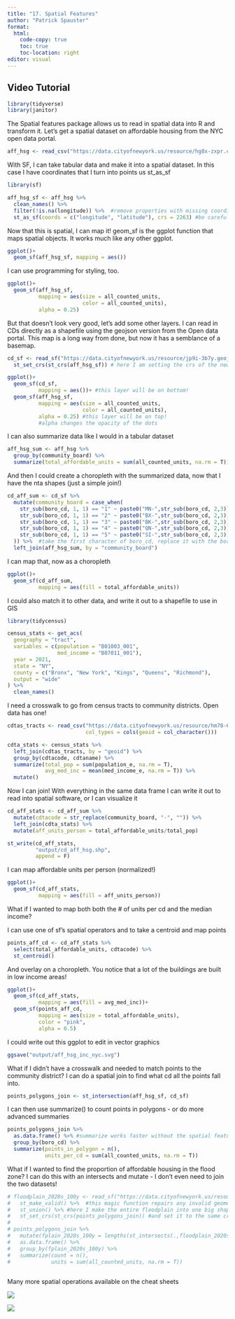 ```yaml
---
title: "17. Spatial Features"
author: "Patrick Spauster"
format:
  html:
    code-copy: true
    toc: true
    toc-location: right
editor: visual
---
```


## Video Tutorial

```{=html}
```
```r
library(tidyverse)
library(janitor)

```

The Spatial features package allows us to read in spatial data into R and transform it. Let's get a spatial dataset on affordable housing from the NYC open data portal.

```r
aff_hsg <- read_csv("https://data.cityofnewyork.us/resource/hg8x-zxpr.csv?$limit=10000")
```

With SF, I can take tabular data and make it into a spatial dataset. In this case I have coordinates that I turn into points us st_as_sf

```r
library(sf)

aff_hsg_sf <- aff_hsg %>% 
  clean_names() %>% 
  filter(!is.na(longitude)) %>%  #remove properties with missing coordinates
  st_as_sf(coords = c("longitude", "latitude"), crs = 2263) #be careful! x = longitude, y = latitude

```

Now that this is spatial, I can map it! geom_sf is the ggplot function that maps spatial objects. It works much like any other ggplot.

```r
ggplot()+
  geom_sf(aff_hsg_sf, mapping = aes())
```

I can use programming for styling, too.

```r
ggplot()+
  geom_sf(aff_hsg_sf,
          mapping = aes(size = all_counted_units,
                        color = all_counted_units),
          alpha = 0.25)
```

But that doesn't look very good, let's add some other layers. I can read in CDs directly as a shapefile using the geojson version from the Open data portal. This map is a long way from done, but now it has a semblance of a basemap.

```r

cd_sf <- read_sf("https://data.cityofnewyork.us/resource/jp9i-3b7y.geojson") %>% 
  st_set_crs(st_crs(aff_hsg_sf)) # here I am setting the crs of the new data to the crs of the point data I already have

ggplot()+
  geom_sf(cd_sf,
          mapping = aes())+ #this layer will be on bottom!
  geom_sf(aff_hsg_sf,
          mapping = aes(size = all_counted_units,
                        color = all_counted_units),
          alpha = 0.25) #this layer will be on top!
          #alpha changes the opacity of the dots

```

I can also summarize data like I would in a tabular dataset

```r
aff_hsg_sum <- aff_hsg %>% 
  group_by(community_board) %>% 
  summarize(total_affordable_units = sum(all_counted_units, na.rm = T))
```

And then I could create a choropleth with the summarized data, now that I have the nta shapes (just a simple join!)

```r
cd_aff_sum <- cd_sf %>% 
  mutate(community_board = case_when(
    str_sub(boro_cd, 1, 1) == "1" ~ paste0("MN-",str_sub(boro_cd, 2,3)),
    str_sub(boro_cd, 1, 1) == "2" ~ paste0("BX-",str_sub(boro_cd, 2,3)),
    str_sub(boro_cd, 1, 1) == "3" ~ paste0("BK-",str_sub(boro_cd, 2,3)),
    str_sub(boro_cd, 1, 1) == "4" ~ paste0("QN-",str_sub(boro_cd, 2,3)),
    str_sub(boro_cd, 1, 1) == "5" ~ paste0("SI-",str_sub(boro_cd, 2,3)),
  )) %>%  #take the first character of boro_cd, replace it with the boro abbreviation, add the community board number
  left_join(aff_hsg_sum, by = "community_board")
```

I can map that, now as a choropleth

```r

ggplot()+
  geom_sf(cd_aff_sum,
          mapping = aes(fill = total_affordable_units))

```

I could also match it to other data, and write it out to a shapefile to use in GIS

```r
library(tidycensus)

census_stats <- get_acs(
  geography = "tract",
  variables = c(population = "B01003_001",
                med_income = "B07011_001"),
  year = 2021,
  state = "NY",
  county = c("Bronx", "New York", "Kings", "Queens", "Richmond"),
  output = "wide"
) %>% 
  clean_names()
```

I need a crosswalk to go from census tracts to community districts. Open data has one!

```r
cdtas_tracts <- read_csv("https://data.cityofnewyork.us/resource/hm78-6dwm.csv?$limit=10000",
                         col_types = cols(geoid = col_character()))

cdta_stats <- census_stats %>%
  left_join(cdtas_tracts, by = "geoid") %>% 
  group_by(cdtacode, cdtaname) %>% 
  summarize(total_pop = sum(population_e, na.rm = T),
            avg_med_inc = mean(med_income_e, na.rm = T)) %>% 
  mutate()
```

Now I can join! With everything in the same data frame I can write it out to read into spatial software, or I can visualize it

```r
cd_aff_stats <- cd_aff_sum %>% 
  mutate(cdtacode = str_replace(community_board, "-", "")) %>% 
  left_join(cdta_stats) %>% 
  mutate(aff_units_person = total_affordable_units/total_pop)
```

```r
st_write(cd_aff_stats,
         "output/cd_aff_hsg.shp",
         append = F)
```

I can map affordable units per person (normalized!)

```r
ggplot()+
  geom_sf(cd_aff_stats,
          mapping = aes(fill = aff_units_person))
```

What if I wanted to map both both the \# of units per cd and the median income?

I can use one of sf's spatial operators and to take a centroid and map points

```r
points_aff_cd <- cd_aff_stats %>% 
  select(total_affordable_units, cdtacode) %>% 
  st_centroid()
```

And overlay on a choropleth. You notice that a lot of the buildings are built in low income areas!

```r
ggplot()+
  geom_sf(cd_aff_stats,
          mapping = aes(fill = avg_med_inc))+
  geom_sf(points_aff_cd,
          mapping = aes(size = total_affordable_units),
          color = "pink",
          alpha = 0.5)
```

I could write out this ggplot to edit in vector graphics

```r
ggsave("output/aff_hsg_inc_nyc.svg")
```

What if I didn't have a crosswalk and needed to match points to the community district? I can do a spatial join to find what cd all the points fall into.

```r
points_polygons_join <- st_intersection(aff_hsg_sf, cd_sf)


```

I can then use summarize() to count points in polygons - or do more advanced summaries

```r
points_polygons_join %>% 
  as.data.frame() %>% #summarize works faster without the spatial features attached
  group_by(boro_cd) %>% 
  summarize(points_in_polygon = n(),
            units_per_cd = sum(all_counted_units, na.rm = T))

```

What if I wanted to find the proportion of affordable housing in the flood zone? I can do this with an intersects and mutate - I don't even need to join the two datasets!

```r
# floodplain_2020s_100y <- read_sf("https://data.cityofnewyork.us/resource/inra-wqx3.geojson?$limit=10000") %>% 
#   st_make_valid() %>%  #this magic function repairs any invalid geometries
#   st_union() %>% #here I make the entire floodplain into one big shape
#   st_set_crs(st_crs(points_polygons_join)) #and set it to the same crs as my points
# 
# points_polygons_join %>% 
#   mutate(fplain_2020s_100y = lengths(st_intersects(.,floodplain_2020s_100y))) %>%  #st_intersects returns a list of the shapes it intersects with - if its 0 it didn't intersect, if its 1 it did!
#   as.data.frame() %>% 
#   group_by(fplain_2020s_100y) %>% 
#   summarize(count = n(),
#             units = sum(all_counted_units, na.rm = T))
 
```

Many more spatial operations available on the cheat sheets

![](images/sf1.png)

![](images/sf2.png)\
